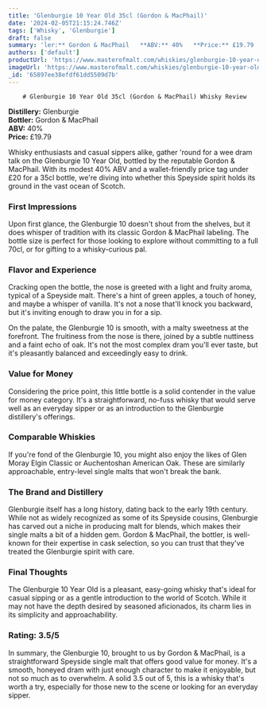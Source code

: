 ```yaml
---
title: 'Glenburgie 10 Year Old 35cl (Gordon & MacPhail)'
date: '2024-02-05T21:15:24.746Z'
tags: ['Whisky', 'Glenburgie']
draft: false
summary: 'ler:** Gordon & MacPhail   **ABV:** 40%   **Price:** £19.79    Whisky enthusiasts and casual sippers alike, gather  round for a we...'
authors: ['default']
productUrl: 'https://www.masterofmalt.com/whiskies/glenburgie-10-year-old-35cl-whisky/'
imageUrl: 'https://www.masterofmalt.com/whiskies/glenburgie-10-year-old-35cl-whisky.jpg'
_id: '65897ee38efdf61dd5509d7b'
---
```


        # Glenburgie 10 Year Old 35cl (Gordon & MacPhail) Whisky Review

**Distillery:** Glenburgie  
**Bottler:** Gordon & MacPhail  
**ABV:** 40%  
**Price:** £19.79

Whisky enthusiasts and casual sippers alike, gather 'round for a wee dram talk on the Glenburgie 10 Year Old, bottled by the reputable Gordon & MacPhail. With its modest 40% ABV and a wallet-friendly price tag under £20 for a 35cl bottle, we're diving into whether this Speyside spirit holds its ground in the vast ocean of Scotch.

### First Impressions

Upon first glance, the Glenburgie 10 doesn't shout from the shelves, but it does whisper of tradition with its classic Gordon & MacPhail labeling. The bottle size is perfect for those looking to explore without committing to a full 70cl, or for gifting to a whisky-curious pal.

### Flavor and Experience

Cracking open the bottle, the nose is greeted with a light and fruity aroma, typical of a Speyside malt. There's a hint of green apples, a touch of honey, and maybe a whisper of vanilla. It's not a nose that'll knock you backward, but it's inviting enough to draw you in for a sip.

On the palate, the Glenburgie 10 is smooth, with a malty sweetness at the forefront. The fruitiness from the nose is there, joined by a subtle nuttiness and a faint echo of oak. It's not the most complex dram you'll ever taste, but it's pleasantly balanced and exceedingly easy to drink.

### Value for Money

Considering the price point, this little bottle is a solid contender in the value for money category. It's a straightforward, no-fuss whisky that would serve well as an everyday sipper or as an introduction to the Glenburgie distillery's offerings.

### Comparable Whiskies

If you're fond of the Glenburgie 10, you might also enjoy the likes of Glen Moray Elgin Classic or Auchentoshan American Oak. These are similarly approachable, entry-level single malts that won't break the bank.

### The Brand and Distillery

Glenburgie itself has a long history, dating back to the early 19th century. While not as widely recognized as some of its Speyside cousins, Glenburgie has carved out a niche in producing malt for blends, which makes their single malts a bit of a hidden gem. Gordon & MacPhail, the bottler, is well-known for their expertise in cask selection, so you can trust that they've treated the Glenburgie spirit with care.

### Final Thoughts

The Glenburgie 10 Year Old is a pleasant, easy-going whisky that's ideal for casual sipping or as a gentle introduction to the world of Scotch. While it may not have the depth desired by seasoned aficionados, its charm lies in its simplicity and approachability.

### Rating: 3.5/5

In summary, the Glenburgie 10, brought to us by Gordon & MacPhail, is a straightforward Speyside single malt that offers good value for money. It's a smooth, honeyed dram with just enough character to make it enjoyable, but not so much as to overwhelm. A solid 3.5 out of 5, this is a whisky that's worth a try, especially for those new to the scene or looking for an everyday sipper.
